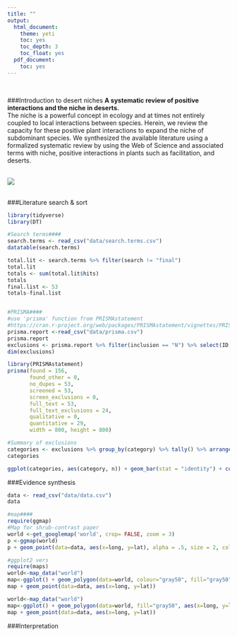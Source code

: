 ```yaml
---
title: ""
output:
  html_document:
    theme: yeti
    toc: yes
    toc_depth: 3
    toc_float: yes
  pdf_document:
    toc: yes
---
```

<br>  

###Introduction to desert niches
**A systematic review of positive interactions and the niche in deserts.**  
The niche is a powerful concept in ecology and at times not entirely coupled to local interactions between species. Herein, we review the capacity for these positive plant interactions to expand the niche of subdominant species. We synthesized the available literature using a formalized systematic review by using the Web of Science and associated terms with niche, positive interactions in plants such as facilitation, and deserts.  
<br>  

![](./desert.jpg)  
<br>

###Literature search & sort
```r
library(tidyverse)
library(DT)

#Search terms####
search.terms <- read_csv("data/search.terms.csv")
datatable(search.terms)

total.lit <- search.terms %>% filter(search != "final")
total.lit
totals <- sum(total.lit$hits)
totals
final.list <- 53
totals-final.list


#PRISMA####
#use 'prisma' function from PRISMAstatement 
#https://cran.r-project.org/web/packages/PRISMAstatement/vignettes/PRISMA.html
prisma.report <-read_csv("data/prisma.csv")
prisma.report
exclusions <- prisma.report %>% filter(inclusion == "N") %>% select(ID, category)
dim(exclusions)

library(PRISMAstatement)
prisma(found = 156,
       found_other = 0,
       no_dupes = 53, 
       screened = 53, 
       screen_exclusions = 0, 
       full_text = 53,
       full_text_exclusions = 24, 
       qualitative = 0, 
       quantitative = 29,
       width = 800, height = 800)

#Summary of exclusions
categories <- exclusions %>% group_by(category) %>% tally() %>% arrange(desc(n))
categories

ggplot(categories, aes(category, n)) + geom_bar(stat = "identity") + coord_flip() + ylim(0,10)

```

###Evidence synthesis
```r
data <- read_csv("data/data.csv")
data

#map####
require(ggmap)
#Map for shrub-contrast paper
world <-get_googlemap('world', crop= FALSE, zoom = 3)
p <-ggmap(world)
p + geom_point(data=data, aes(x=long, y=lat), alpha = .5, size = 2, color = "blue")

#ggplot2 vers
require(maps)
world<-map_data("world")
map<-ggplot() + geom_polygon(data=world, colour="gray50", fill="gray50", aes(x=long, y=lat, group=group))
map + geom_point(data=data, aes(x=long, y=lat))

world<-map_data("world")
map<-ggplot() + geom_polygon(data=world, fill="gray50", aes(x=long, y=lat, group=group))
map + geom_point(data=data, aes(x=long, y=lat))


```

###Interpretation

